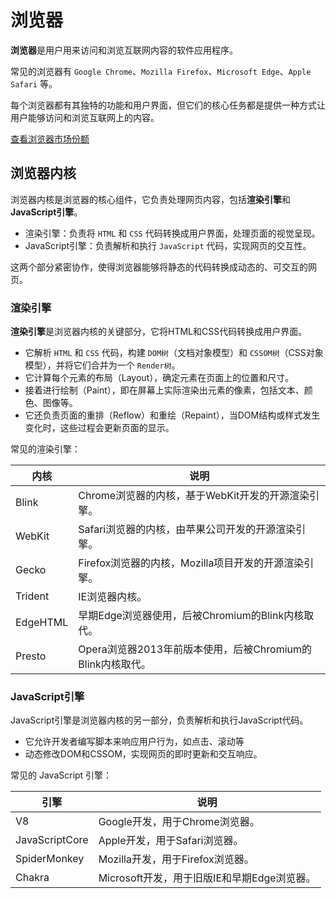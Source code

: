 # 浏览器

**浏览器**是用户用来访问和浏览互联网内容的软件应用程序。

常见的浏览器有 `Google Chrome`、`Mozilla Firefox`、`Microsoft Edge`、`Apple Safari` 等。

每个浏览器都有其独特的功能和用户界面，但它们的核心任务都是提供一种方式让用户能够访问和浏览互联网上的内容。

[查看浏览器市场份额](https://gs.statcounter.com/)

## 浏览器内核

浏览器内核是浏览器的核心组件，它负责处理网页内容，包括**渲染引擎**和**JavaScript引擎**。

- 渲染引擎：负责将 `HTML` 和 `CSS` 代码转换成用户界面，处理页面的视觉呈现。
- JavaScript引擎：负责解析和执行 `JavaScript` 代码，实现网页的交互性。

这两个部分紧密协作，使得浏览器能够将静态的代码转换成动态的、可交互的网页。

### 渲染引擎

**渲染引擎**是浏览器内核的关键部分，它将HTML和CSS代码转换成用户界面。

- 它解析 `HTML` 和 `CSS` 代码，构建 `DOM树`（文档对象模型）和 `CSSOM树`（CSS对象模型），并将它们合并为一个 `Render树`。
- 它计算每个元素的布局（Layout），确定元素在页面上的位置和尺寸。
- 接着进行绘制（Paint），即在屏幕上实际渲染出元素的像素，包括文本、颜色、图像等。
- 它还负责页面的重排（Reflow）和重绘（Repaint），当DOM结构或样式发生变化时，这些过程会更新页面的显示。

常见的渲染引擎：

| 内核     | 说明                                                       |
| -------- | ---------------------------------------------------------- |
| Blink    | Chrome浏览器的内核，基于WebKit开发的开源渲染引擎。         |
| WebKit   | Safari浏览器的内核，由苹果公司开发的开源渲染引擎。         |
| Gecko    | Firefox浏览器的内核，Mozilla项目开发的开源渲染引擎。       |
| Trident  | IE浏览器内核。                                             |
| EdgeHTML | 早期Edge浏览器使用，后被Chromium的Blink内核取代。          |
| Presto   | Opera浏览器2013年前版本使用，后被Chromium的Blink内核取代。 |



### JavaScript引擎

JavaScript引擎是浏览器内核的另一部分，负责解析和执行JavaScript代码。

- 它允许开发者编写脚本来响应用户行为，如点击、滚动等
- 动态修改DOM和CSSOM，实现网页的即时更新和交互响应。

常见的 JavaScript 引擎：

| 引擎           | 说明                                        |
| -------------- | ------------------------------------------- |
| V8             | Google开发，用于Chrome浏览器。              |
| JavaScriptCore | Apple开发，用于Safari浏览器。               |
| SpiderMonkey   | Mozilla开发，用于Firefox浏览器。            |
| Chakra         | Microsoft开发，用于旧版IE和早期Edge浏览器。 |
